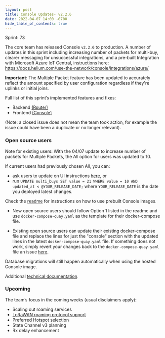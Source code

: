 ```yaml
---
layout: post
title: Console Updates- v2.2.6
date: 2022-04-07 14:00 -0700
hide_table_of_contents: true
---
```


Sprint: 73

The core team has released Console `v2.2.6` to production. A number of updates in this sprint
including increasing number of packets for multi-buy, clearer messaging for unsuccessful
integrations, and a pre-built Integration with Microsoft Azure IoT Central, instructions here:
https://docs.helium.com/use-the-network/console/integrations/azure/

<!--truncate-->

**Important**: The Multiple Packet feature has been updated to accurately reflect the amount
specified by user configuration regardless if they're uplinks or initial joins.

Full list of this sprint’s implemented features and fixes:

- Backend [(Router)](https://github.com/helium/router/milestone/11?closed=1)
- Frontend [(Console)](https://github.com/helium/console/milestone/11?closed=1)

(Note: a closed issue does not mean the team took action, for example the issue could have been a
duplicate or no longer relevant).

### Open source users

Note for existing users: With the 04/07 update to increase number of packets for Multiple Packets,
the All option for users was updated to 10.

If current users had previously chosen All, you can:

- ask users to update on UI instructions
  [here](https://docs.helium.com/use-the-network/console/multi-packets/), or
- run `UPDATE multi_buys SET value = 21 WHERE value = 10 AND updated_at < @YOUR_RELEASE_DATE;` where
  `YOUR_RELEASE_DATE` is the date you deployed latest changes.

Check the [readme](https://github.com/helium/console) for instructions on how to use prebuilt
Console images.

- New open source users should follow Option 1 listed in the readme and use
  `docker-compose-quay.yaml` as the template for their docker-compose file.

- Existing open source users can update their existing docker-compose file and replace the lines for
  just the "console" section with the updated lines in the latest `docker-compose-quay.yaml` file.
  If something does not work, simply revert your changes back to the `docker-compose-quay.yaml` file
  an issue [here](https://github.com/helium/console/issues).

Database migrations will still happen automatically when using the hosted Console image.

Additional
[technical documentation](https://docs.helium.com/use-the-network/run-a-network-server/run-console/#console-setup).

### Upcoming

The team’s focus in the coming weeks (usual disclaimers apply):

- Scaling out roaming services
- [LoRaWAN roaming protocol support](https://lora-alliance.org/wp-content/uploads/2022/01/TR010-1.0.0-LoRaWAN-Roaming-Hub.pdf)
- Preferred Hotspot selection
- State Channel v3 planning
- Rx delay enhancement
